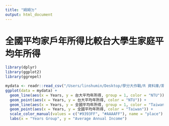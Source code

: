 ```yaml
---
title: "姆姆ㄉ"
output: html_document
---
```


<html>
  <head>
    <meta charset="utf-8">
    <title>所得比較</title>
  </head>
  <body>
    <h1>全國平均家戶年所得比較台大學生家庭平均年所得</h1>
  </body>
</html>

```r
library(dplyr)
library(ggplot2)
library(ggrepel)
```


```r
mydata <- readr::read_csv("/Users/linshumin/Desktop/學分大作戰/R 資料庫/期末專題/台大全國平均所得比較.csv")
ggplot(data = mydata) +
  geom_line(aes(x = Years, y = 台大平均年所得, group = 1, color = "NTU")) +
  geom_point(aes(x = Years, y = 台大平均年所得, color = "NTU")) + 
  geom_line(aes(x = Years, y = 全國平均年所得, group = 1, color = "Taiwan")) +
  geom_point(aes(x = Years, y = 全國平均年所得, color = "Taiwan")) +
  scale_color_manual(values = c("#9393FF", "#AAAAFF"), name = "place") +
  labs(x = "Years Group", y = "Average Annual Income")
```


